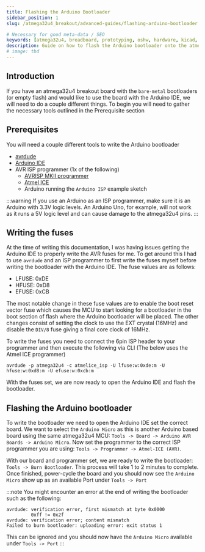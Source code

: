 ```yaml
---
title: Flashing the Arduino Bootloader
sidebar_position: 1
slug: /atmega32u4_breakout/advanced-guides/flashing-arduino-bootloader

# Necessary for good meta-data / SEO
keywords: [atmega32u4, breadboard, prototyping, oshw, hardware, kicad, debugging, avr, arduino]
description: Guide on how to flash the Arduino bootloader onto the atmega32u4 breakout board by everyday⚡dev
# image: tbd
---
```

## Introduction
If you have an atmega32u4 breakout board with the ```bare-metal``` bootloaders (or empty flash) and would like to use the board with the Arduino IDE, we will need to do
a couple different things. To begin you will need to gather the necessary tools outlined in the Prerequisite section

## Prerequisites
You will need a couple different tools to write the Arduino bootloader
- [avrdude](https://github.com/avrdudes/avrdude)
- [Arduino IDE](https://www.arduino.cc/en/software)
- AVR ISP programmer (1x of the following)
    - [AVRISP MKII programmer](https://www.amazon.com/Programmer-USB-AVRISP-XPII-Compatible/dp/B00KM6ZA9I/ref=sr_1_4?crid=2E8DSYQHJD8S8&keywords=avrisp+mkii&qid=1672774084&s=electronics&sprefix=avrisp+mkii%2Celectronics%2C78&sr=1-4)
    - [Atmel ICE](https://www.microchip.com/en-us/development-tool/ATATMEL-ICE)
    - Arduino running the ```Arduino ISP``` example sketch

:::warning
If you use an Arduino as an ISP programmer, make sure it is an Arduino with 3.3V logic levels. An Arduino Uno, for example, will not work as it runs a 5V logic level and can cause
damage to the atmega32u4 pins.
:::

## Writing the fuses
At the time of writing this documentation, I was having issues getting the Arduino IDE to properly write the AVR fuses for me. To get around this I had to use ```avrdude```
and an ISP programmer to first write the fuses myself before writing the bootloader with the Arduino IDE. The fuse values are as follows:
- LFUSE: 0xDE
- HFUSE: 0xD8
- EFUSE: 0xCB

The most notable change in these fuse values are to enable the boot reset vector fuse which causes the MCU to start looking for a bootloader in the boot section of flash where the Arduino
bootloader will be placed. The other changes consist of setting the clock to use the EXT crystal (16MHz) and disable the ```DIV/8``` fuse giving a
final core clock of 16MHz.

To write the fuses you need to connect the 6pin ISP header to your programmer and then execute the following via CLI (The below uses the Atmel ICE programmer)
```console
avrdude -p atmega32u4 -c atmelice_isp -U lfuse:w:0xde:m -U hfuse:w:0xd8:m -U efuse:w:0xcb:m
```

With the fuses set, we are now ready to open the Arduino IDE and flash the bootloader.

## Flashing the Arduino bootloader
To write the bootloader we need to open the Arduino IDE set the correct board. We want to select the ```Arduino Micro``` as this is another Arduino based board using the same
atmega32u4 MCU:
```Tools -> Board -> Arduino AVR Boards -> Arduino Micro```. Now set the programmer to the correct ISP programmer you are using: ```Tools -> Programmer -> Atmel-ICE (AVR)```.

With our board and programmer set, we are ready to write the bootloader: ```Tools -> Burn Bootloader```. This process will take 1 to 2 minutes to complete. Once finished, power-cycle
the board and you should now see the ```Arduino Micro``` show up as an available Port under ```Tools -> Port```

:::note
You might encounter an error at the end of writing the bootloader such as the following:
```console
avrdude: verification error, first mismatch at byte 0x0000
         0xff != 0x2f
avrdude: verification error; content mismatch
Failed to burn bootloader: uploading error: exit status 1
```
This can be ignored and you should now have the ```Arduino Micro``` available under ```Tools -> Port```
:::